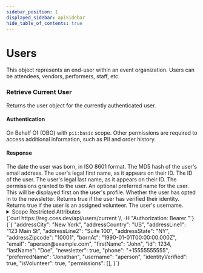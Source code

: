 ```yaml
---
sidebar_position: 1
displayed_sidebar: apiSidebar
hide_table_of_contents: true
---
```


# Users

<splitColumn>
  <div>
    This object represents an end-user within an event organization. Users can be attendees, vendors, performers, staff, etc.
  </div>
  <restList>
    <restElement method='GET' path='/api/users/current' anchor='retrieve-current-user' />
  </restList>
</splitColumn>

### Retrieve Current User
Returns the user object for the currently authenticated user.

<splitColumn>
  <div>
    <h4>Authentication</h4>
    <div>
      <link to="/docs/api/gettingstarted/oauth">On Behalf Of (OBO)</link> with <code>pii:basic</code> scope. Other permissions are required to access additional information, such as PII and order history.
    </div>
    <div style={{ marginBottom: '1.5rem' }} />
    <h4>Response</h4>
    <attribute id="user-current-retrieve-resp-bornAt" name="bornAt" type="string" response>
      The date the user was born, in ISO 8601 format.
    </attribute>
    <attribute id="user-current-retrieve-resp-emailMd5" name="emailMd5" type="string" response>
      The MD5 hash of the user's email address.
    </attribute>
    <attribute id="user-current-retrieve-resp-firstName" name="firstName" type="string" response>
      The user's legal first name, as it appears on their ID.
    </attribute>
    <attribute id="user-current-retrieve-resp-id" name="id" type="number" response>
      The ID of the user.
    </attribute>
    <attribute id="user-current-retrieve-resp-lastName" name="lastName" type="string" response>
      The user's legal last name, as it appears on their ID.
    </attribute>
    <attribute id="user-current-retrieve-resp-permissions" name="permissions" type="array of string" response>
      The permissions granted to the user.
    </attribute>
    <attribute id="user-current-retrieve-resp-preferredName" name="preferredName" type="string" optional response>
      An optional preferred name for the user. This will be displayed first on the user's profile.
    </attribute>
    <attribute id="user-current-retrieve-resp-newsletter" name="newsletter" type="boolean" response>
      Whether the user has opted in to the newsletter.
    </attribute>
    <attribute id="user-current-retrieve-resp-identityVerified" name="identityVerified" type="boolean" response>
      Returns true if the user has verified their identity.
    </attribute>
    <attribute id="user-current-retrieve-resp-isVolunteer" name="isVolunteer" type="boolean" response>
      Returns true if the user is an assigned volunteer.
    </attribute>
    <attribute id="user-current-retrieve-resp-username" name="username" type="string" response>
      The user's username.
    </attribute>
    <details>
      <summary>Scope Restricted Attributes</summary>
      <div>
        <attribute id="user-current-retrieve-resp-addressCity" name="addressCity" type="string" response permissions={['pii:address']}>
          City, town, or village of the user's address.
        </attribute>
        <attribute id="user-current-retrieve-resp-addressCountry" name="addressCountry" type="string" response permissions={['pii:address']}>
          Two-letter ISO 3166-1 alpha-2 country code.
        </attribute>
        <attribute id="user-current-retrieve-resp-addressLine1" name="addressLine1" type="string" response permissions={['pii:address']}>
          First line of the user's address. (e.g. 1234 Main St)
        </attribute>
        <attribute id="user-current-retrieve-resp-addressLine2" name="addressLine2" type="string" response permissions={['pii:address']} optional>
          Optional second line of the user's address. (e.g. Suite 100, Apt 2B)
        </attribute>
        <attribute id="user-current-retrieve-resp-addressState" name="addressState" type="string" response permissions={['pii:address']}>
          State or province of the user's address.
        </attribute>
        <attribute id="user-current-retrieve-resp-addressZipcode" name="addressZipcode" type="string" response permissions={['pii:address']}>
          ZIP or postal code of the user's address.
        </attribute>
        <attribute id="user-current-retrieve-resp-email" name="email" type="string" response permissions={['pii:email']}>
          The user's email address.
        </attribute>
        <attribute id="user-current-retrieve-resp-phone" name="phone" type="string" response permissions={['pii:phone']}>
          Phone number in international format. (e.g. +15555555555)
        </attribute>
      </div>
    </details>
  </div>
  <div>
    <exampleBox method='GET' header='/api/users/:id' headerSubText='cURL'>
      {`curl https://reg.cces.dev/api/users/current \\
  -H "Authorization: Bearer <token>"`}
    </exampleBox>
    <exampleBox header='Response' headerSubText='application/json'>
      {`{
  "addressCity": "New York",
  "addressCountry": "US",
  "addressLine1": "123 Main St",
  "addressLine2": "Suite 100",
  "addressState": "NY",
  "addressZipcode": "10001",
  "bornAt": "1990-01-01T00:00:00.000Z",
  "email": "aperson@example.com",
  "firstName": "John",
  "id": 1234,
  "lastName": "Doe",
  "newsletter": true,
  "phone": "+15555555555",
  "preferredName": "Jonathan",
  "username": "aperson",
  "identityVerified": true,
  "isVolunteer": true,
  "permissions": [],
}`}
    </exampleBox>
  </div>
</splitColumn>